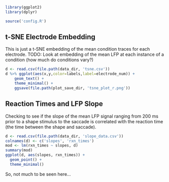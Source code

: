 ```r
library(ggplot2)
library(dplyr)

source('config.R')
```

## t-SNE Electrode Embedding
This is just a t-SNE embedding of the mean condition traces for each electrode.
TODO: Look at embedding of the mean LFP at each instance of a condition (how much do conditions vary?)
```r
d <- read.csv(file.path(data_dir, 'tsne.csv'))
d %>% ggplot(aes(x,y,color=labels,label=electrode_num)) +
    geom_text() +
    theme_minimal() +
    ggsave(file.path(plot_save_dir, 'tsne_plot_r.png'))
```

## Reaction Times and LFP Slope
Checking to see if the slope of the mean LFP signal ranging from 200 ms prior to a shape stimulus to the saccade is correlated with the reaction time (the time between the shape and saccade).
```r
d <- read.csv(file.path(data_dir, 'slope_data.csv'))
colnames(d) <- c('slopes', 'rxn_times')
mod <- lm(rxn_times ~ slopes, d)
summary(mod)
ggplot(d, aes(slopes, rxn_times)) + 
  geom_point() +
  theme_minimal()
```

So, not much to be seen here...


